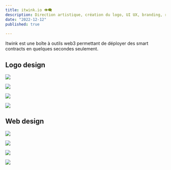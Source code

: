 ```yaml
---
title: itwink.io 👁️‍🗨️
description: Direction artistique, création du logo, UI UX, branding, réseaux sociaux.
date: "2022-12-12"
published: true
  
---
```


Itwink est une boîte à outils web3 permettant de déployer des smart contracts en quelques secondes seulement.

## Logo design

![](/itwink-logo-1.png)

![](/itwink-logo-2.png)

![](/itwink-logo-3.png)

![](/itwink-logo-4.png)

## Web design

![](/itwink-ui.png)

![](/itwink-figma.png)

![](/itwink-ui-1.webp)

![](/itwink-ui-2.webp)